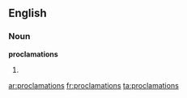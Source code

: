 ==English==

===Noun===
'''proclamations'''

# {{plural of|[[proclamation]]}}

[[ar:proclamations]]
[[fr:proclamations]]
[[ta:proclamations]]